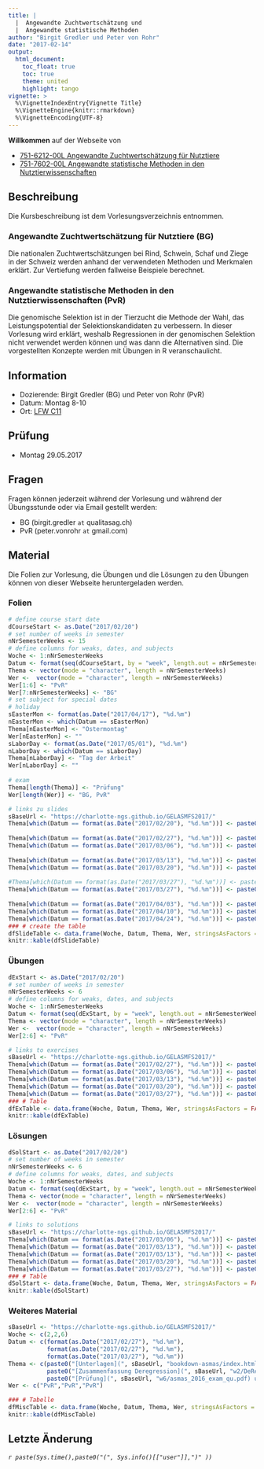 ```yaml
---
title: |
  |  Angewandte Zuchtwertschätzung und 
  |  Angewandte statistische Methoden
author: "Birgit Gredler und Peter von Rohr"
date: "2017-02-14"
output: 
  html_document:
    toc_float: true
    toc: true
    theme: united
    highlight: tango
vignette: >
  %\VignetteIndexEntry{Vignette Title}
  %\VignetteEngine{knitr::rmarkdown}
  %\VignetteEncoding{UTF-8}
---
```


__Willkommen__ auf der Webseite von

- [751-6212-00L Angewandte Zuchtwertschätzung für Nutztiere](https://www.lehrbetrieb.ethz.ch/edoz/kommLerneinheitPre.do?i=0)
- [751-7602-00L	Angewandte statistische Methoden in den Nutztierwissenschaften](https://www.lehrbetrieb.ethz.ch/edoz/kommLehrveranstaltungPre.do?i=1&j=0)

## Beschreibung
Die Kursbeschreibung ist dem Vorlesungsverzeichnis entnommen.

### Angewandte Zuchtwertschätzung für Nutztiere (BG)
Die nationalen Zuchtwertschätzungen bei Rind, Schwein, Schaf und Ziege in der Schweiz werden anhand der verwendeten Methoden und Merkmalen erklärt. Zur Vertiefung werden fallweise Beispiele berechnet.

### Angewandte statistische Methoden in den Nutztierwissenschaften (PvR)
Die genomische Selektion ist in der Tierzucht die Methode der Wahl, das Leistungspotential der Selektionskandidaten zu verbessern. In dieser Vorlesung wird erklärt, weshalb Regressionen in der genomischen Selektion nicht verwendet werden können und was dann die Alternativen sind. Die vorgestellten Konzepte werden mit Übungen in R veranschaulicht.

## Information
- Dozierende: Birgit Gredler (BG) und Peter von Rohr (PvR)
- Datum: Montag 8-10
- Ort: [LFW C11](http://www.mapsearch.ethz.ch/map/map.do?gebaeudeMap=LFW&lang=en)

## Prüfung
- Montag 29.05.2017

## Fragen
Fragen können jederzeit während der Vorlesung und während der Übungsstunde oder via Email gestellt werden: 

- BG (birgit.gredler `at` qualitasag.ch)
- PvR (peter.vonrohr `at` gmail.com)

## Material
Die Folien zur Vorlesung, die Übungen und die Lösungen zu den Übungen können von dieser Webseite heruntergeladen werden. 


### Folien
```r
# define course start date
dCourseStart <- as.Date("2017/02/20")
# set number of weeks in semester
nNrSemesterWeeks <- 15
# define columns for weaks, dates, and subjects
Woche <- 1:nNrSemesterWeeks
Datum <- format(seq(dCourseStart, by = "week", length.out = nNrSemesterWeeks), "%d.%m")
Thema <- vector(mode = "character", length = nNrSemesterWeeks)
Wer <-  vector(mode = "character", length = nNrSemesterWeeks)
Wer[1:6] <- "PvR"
Wer[7:nNrSemesterWeeks] <- "BG"
# set subject for special dates
# holiday
sEasterMon <- format(as.Date("2017/04/17"), "%d.%m")
nEasterMon <- which(Datum == sEasterMon)
Thema[nEasterMon] <- "Ostermontag"
Wer[nEasterMon] <- ""
sLaborDay <- format(as.Date("2017/05/01"), "%d.%m")
nLaborDay <- which(Datum == sLaborDay)
Thema[nLaborDay] <- "Tag der Arbeit"
Wer[nLaborDay] <- ""
  
# exam
Thema[length(Thema)] <- "Prüfung"
Wer[length(Wer)] <- "BG, PvR"

# links zu slides
sBaseUrl <- "https://charlotte-ngs.github.io/GELASMFS2017/"
Thema[which(Datum == format(as.Date("2017/02/20"), "%d.%m"))] <- paste0("Einführung ([slides](", sBaseUrl,"w1/asmas_w1_v1.pdf))([notes](", 
                                                                        sBaseUrl, "w1/bookdown-asmas.pdf))")
Thema[which(Datum == format(as.Date("2017/02/27"), "%d.%m"))] <- paste0("Lineare Regression ([slides](", sBaseUrl,"w2/asmas_w2_v2.pdf))")
Thema[which(Datum == format(as.Date("2017/03/06"), "%d.%m"))] <- paste0("Lineare Regression II ([slides](", sBaseUrl,"w3/asmas_w3_v3.pdf))([notes](", 
                                                                        sBaseUrl, "w3/bookdown-asmas_ch2.pdf))")
Thema[which(Datum == format(as.Date("2017/03/13"), "%d.%m"))] <- paste0("GBLUP ([slides](",sBaseUrl,"w4/asmas_qu_w4_v4.pdf))([paper](",sBaseUrl, "w4/2013_CW_GBLUP.pdf))([notes](",sBaseUrl, "w4/bookdown-asmas_ch3.pdf))")
Thema[which(Datum == format(as.Date("2017/03/20"), "%d.%m"))] <- paste0("LASSO ([slides](",sBaseUrl,"w5/asmas_w5_v5.pdf))([notes](", 
                                                                        sBaseUrl, "w5/bookdown-asmas_ch4.pdf))")
#Thema[which(Datum == format(as.Date("2017/03/27"), "%d.%m"))] <- paste0("Bayes ([slides](",sBaseUrl,"w6/asmas_w6_v6.pdf))")
Thema[which(Datum == format(as.Date("2017/03/27"), "%d.%m"))] <- paste0("Bayes ([slides](",sBaseUrl,"w6/asmas_w6_v6.pdf))([notes](", 
                                                                        sBaseUrl, "w6/bookdown-asmas_ch5.pdf))")
Thema[which(Datum == format(as.Date("2017/04/03"), "%d.%m"))] <- paste0("Einführung ([slides](",sBaseUrl,"w7/Slides_20170403_Upload.pdf))" )
Thema[which(Datum == format(as.Date("2017/04/10"), "%d.%m"))] <- paste0("ZWS Rind ([slides](",sBaseUrl,"w8/Slides_20170410_Upload.pdf))" )
Thema[which(Datum == format(as.Date("2017/04/24"), "%d.%m"))] <- paste0("ZWS Rind ([slides](",sBaseUrl,"w10/Slides_20170424_Upload.pdf))" )
### # create the table
dfSlideTable <- data.frame(Woche, Datum, Thema, Wer, stringsAsFactors = FALSE)
knitr::kable(dfSlideTable)
```



### Übungen
```r
dExStart <- as.Date("2017/02/20")
# set number of weeks in semester
nNrSemesterWeeks <- 6
# define columns for weaks, dates, and subjects
Woche <- 1:nNrSemesterWeeks
Datum <- format(seq(dExStart, by = "week", length.out = nNrSemesterWeeks), "%d.%m")
Thema <- vector(mode = "character", length = nNrSemesterWeeks)
Wer <-  vector(mode = "character", length = nNrSemesterWeeks)
Wer[2:6] <- "PvR"

# links to exercises
sBaseUrl <- "https://charlotte-ngs.github.io/GELASMFS2017/"
Thema[which(Datum == format(as.Date("2017/02/27"), "%d.%m"))] <- paste0("[Einführung](", sBaseUrl,"w2/asmas_w2_u1.pdf)")
Thema[which(Datum == format(as.Date("2017/03/06"), "%d.%m"))] <- paste0("[Deregression](", sBaseUrl,"w3/asmas_w3_u2.pdf)")
Thema[which(Datum == format(as.Date("2017/03/13"), "%d.%m"))] <- paste0("[Lineare Regression](", sBaseUrl,"w4/asmas_w4_u3.pdf)")
Thema[which(Datum == format(as.Date("2017/03/20"), "%d.%m"))] <- paste0("[Single Marker Regression](", sBaseUrl,"w5/asmas_w5_u4.pdf)")
Thema[which(Datum == format(as.Date("2017/03/27"), "%d.%m"))] <- paste0("[Genomic BLUP](", sBaseUrl,"w6/asmas_w6_u5.pdf)")
### # Table
dfExTable <- data.frame(Woche, Datum, Thema, Wer, stringsAsFactors = FALSE)
knitr::kable(dfExTable)
```



### Lösungen
```r
dSolStart <- as.Date("2017/02/20")
# set number of weeks in semester
nNrSemesterWeeks <- 6
# define columns for weaks, dates, and subjects
Woche <- 1:nNrSemesterWeeks
Datum <- format(seq(dExStart, by = "week", length.out = nNrSemesterWeeks), "%d.%m")
Thema <- vector(mode = "character", length = nNrSemesterWeeks)
Wer <-  vector(mode = "character", length = nNrSemesterWeeks)
Wer[2:6] <- "PvR"

# links to solutions
sBaseUrl <- "https://charlotte-ngs.github.io/GELASMFS2017/"
Thema[which(Datum == format(as.Date("2017/03/06"), "%d.%m"))] <- paste0("[Einführung](", sBaseUrl,"w2/asmas_w2_l1.pdf)")
Thema[which(Datum == format(as.Date("2017/03/13"), "%d.%m"))] <- paste0("[Deregression](", sBaseUrl,"w3/asmas_w3_l2.pdf)")
Thema[which(Datum == format(as.Date("2017/03/13"), "%d.%m"))] <- paste0("[Lineare Regression](", sBaseUrl,"w4/asmas_w4_l3.pdf)")
Thema[which(Datum == format(as.Date("2017/03/20"), "%d.%m"))] <- paste0("[Single Marker Regression](", sBaseUrl,"w5/asmas_w5_l4.pdf)")
Thema[which(Datum == format(as.Date("2017/03/27"), "%d.%m"))] <- paste0("[Genomic BLUP](", sBaseUrl,"w6/asmas_w6_l5.pdf)")
### # Table
dSolStart <- data.frame(Woche, Datum, Thema, Wer, stringsAsFactors = FALSE)
knitr::kable(dSolStart)
```


### Weiteres Material
```r
sBaseUrl <- "https://charlotte-ngs.github.io/GELASMFS2017/"
Woche <- c(2,2,6)
Datum <- c(format(as.Date("2017/02/27"), "%d.%m"),
           format(as.Date("2017/02/27"), "%d.%m"),
           format(as.Date("2017/03/27"), "%d.%m"))
Thema <- c(paste0("[Unterlagen](", sBaseUrl, "bookdown-asmas/index.html)"),
           paste0("[Zusammenfassung Deregression](", sBaseUrl, "w2/DeRegressEbvSummaryGTF2009.pdf)"),
           paste0("[Prüfung](", sBaseUrl, "w6/asmas_2016_exam_qu.pdf) und [Lösung](", sBaseUrl, "w6/asmas_2016_exam_sol.pdf) FS 2016"))
Wer <- c("PvR","PvR","PvR")

### # Tabelle
dfMiscTable <- data.frame(Woche, Datum, Thema, Wer, stringsAsFactors = FALSE)
knitr::kable(dfMiscTable)
```


      
## Letzte Änderung
_`r paste(Sys.time(),paste0("(", Sys.info()[["user"]],")" ))`_
